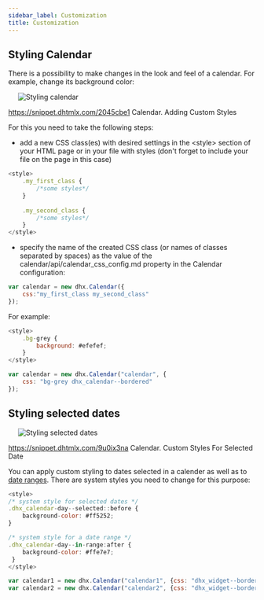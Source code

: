 ```yaml
---
sidebar_label: Customization
title: Customization
---          
```


Styling Calendar
-----------

There is a possibility to make changes in the look and feel of a calendar. For example, change its background color:

<img style="margin: 0px 0px 0px 20px; display: block;" src="calendar/styled_calendar.png" alt="Styling calendar"/>

https://snippet.dhtmlx.com/2045cbe1	Calendar. Adding Custom Styles

For this you need to take the following steps:

- add a new CSS class(es) with desired settings in the &lt;style&gt; section of your HTML page or in your file with styles (don't forget to include your file on the page in this case)

~~~js
<style>
	.my_first_class {
		/*some styles*/
	}
    
    .my_second_class {
		/*some styles*/
	}
</style>
~~~

- specify the name of the created CSS class (or names of classes separated by spaces) as the value of the calendar/api/calendar_css_config.md property in the Calendar configuration:

~~~js
var calendar = new dhx.Calendar({
    css:"my_first_class my_second_class"
});
~~~

For example:

~~~js
<style>
	.bg-grey {
		background: #efefef;
	}
</style>

var calendar = new dhx.Calendar("calendar", { 
	css: "bg-grey dhx_calendar--bordered" 
});
~~~


Styling selected dates
-------------------

<img style="margin: 0px 0px 0px 20px; display: block;" src="calendar/calendar_range_styling.png" alt="Styling selected dates"/>

https://snippet.dhtmlx.com/9u0ix3na	Calendar. Custom Styles For Selected Date

You can apply custom styling to dates selected in a calender as well as to [date ranges](/calendar/operating_calendar#linkingtwocalendars). There are system styles you need to change for this purpose:

~~~js
<style>
/* system style for selected dates */
.dhx_calendar-day--selected::before {
	background-color: #ff5252;
}

/* system style for a date range */
.dhx_calendar-day--in-range:after {
	background-color: #ffe7e7;
 }
</style>

var calendar1 = new dhx.Calendar("calendar1", {css: "dhx_widget--bordered"});
var calendar2 = new dhx.Calendar("calendar2", {css: "dhx_widget--bordered"});
~~~



